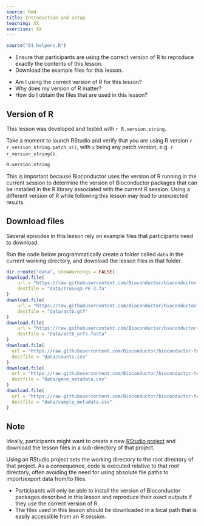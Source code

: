 ```yaml
---
source: Rmd
title: Introduction and setup
teaching: XX
exercises: XX
---
```


```r
source("01-helpers.R")
```

::::::::::::::::::::::::::::::::::::::: objectives

- Ensure that participants are using the correct version of R to reproduce exactly the contents of this lesson.
- Download the example files for this lesson.

::::::::::::::::::::::::::::::::::::::::::::::::::

:::::::::::::::::::::::::::::::::::::::: questions

- Am I using the correct version of R for this lesson?
- Why does my version of R matter?
- How do I obtain the files that are used in this lesson?

::::::::::::::::::::::::::::::::::::::::::::::::::

## Version of R

This lesson was developed and tested with `r R.version.string`.

Take a moment to launch RStudio and verify that you are using R version `r r_version_string.patch_x()`, with `x` being any patch version, e.g. `r r_version_string()`.

```r
R.version.string
```

This is important because Bioconductor uses the version of R running in the current session to determine the version of Bioconductor packages that can be installed in the R library associated with the current R session.
Using a different version of R while following this lesson may lead to unexpected results.

## Download files

Several episodes in this lesson rely on example files that participants need to download.

Run the code below programmatically create a folder called `data` in the current working directory, and download the lesson files in that folder.

```r
dir.create("data", showWarnings = FALSE)
download.file(
    url = "https://raw.githubusercontent.com/Bioconductor/bioconductor-teaching/master/data/TrimmomaticAdapters/TruSeq3-PE-2.fa", 
    destfile = "data/TruSeq3-PE-2.fa"
)
download.file(
    url = "https://raw.githubusercontent.com/Bioconductor/bioconductor-teaching/master/data/ActbGtf/actb.gtf", 
    destfile = "data/actb.gtf"
)
download.file(
    url = "https://raw.githubusercontent.com/Bioconductor/bioconductor-teaching/master/data/ActbOrf/actb_orfs.fasta", 
    destfile = "data/actb_orfs.fasta"
)
download.file(
  url = "https://raw.githubusercontent.com/Bioconductor/bioconductor-teaching/devel/data/SummarizedExperiment/counts.csv",
  destfile = "data/counts.csv"
)
download.file(
  url = "https://raw.githubusercontent.com/Bioconductor/bioconductor-teaching/devel/data/SummarizedExperiment/gene_metadata.csv",
  destfile = "data/gene_metadata.csv"
)
download.file(
  url = "https://raw.githubusercontent.com/Bioconductor/bioconductor-teaching/devel/data/SummarizedExperiment/sample_metadata.csv",
  destfile = "data/sample_metadata.csv"
)
```

:::::::::::::::::::::::::::::::::::::::::  callout

## Note

Ideally, participants might want to create a new [RStudio project][external-rstudio-project] and download the lesson files in a sub-directory of that project.

Using an RStudio project sets the working directory to the root directory of that project.
As a consequence, code is executed relative to that root directory, often avoiding the need for using absolute file paths to import/export data from/to files.

::::::::::::::::::::::::::::::::::::::::::::::::::

[external-rstudio-project]: https://support.rstudio.com/hc/en-us/articles/200526207-Using-Projects

:::::::::::::::::::::::::::::::::::::::: keypoints

- Participants will only be able to install the version of Bioconductor packages described in this lesson and reproduce their exact outputs if they use the correct version of R.
- The files used in this lesson should be downloaded in a local path that is easily accessible from an R session.

::::::::::::::::::::::::::::::::::::::::::::::::::



